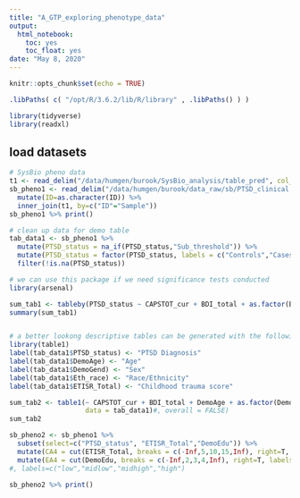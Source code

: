 ```yaml
---
title: "A_GTP_exploring_phenotype_data"
output:
  html_notebook:
    toc: yes
    toc_float: yes
date: "May 8, 2020"
---
```


```r
knitr::opts_chunk$set(echo = TRUE)
```


```r
.libPaths( c( "/opt/R/3.6.2/lib/R/library" , .libPaths() ) )
```

```r
library(tidyverse)
library(readxl)
```


## load datasets

```r
# SysBio pheno data
t1 <- read_delim("/data/humgen/burook/SysBio_analysis/table_pred", col_names = TRUE, delim = " ")
sb_pheno1 <- read_delim("/data/humgen/burook/data_raw/sb/PTSD_clinical.txt", col_names = TRUE, delim = "\t") %>%
  mutate(ID=as.character(ID)) %>% 
  inner_join(t1, by=c("ID"="Sample"))
sb_pheno1 %>% print()
```


```r
# clean up data for demo table
tab_data1 <- sb_pheno1 %>% 
  mutate(PTSD_status = na_if(PTSD_status,"Sub_threshold")) %>% 
  mutate(PTSD_status = factor(PTSD_status, labels = c("Controls","Cases"))) %>% 
  filter(!is.na(PTSD_status))

# we can use this package if we need significance tests conducted
library(arsenal)

sum_tab1 <- tableby(PTSD_status ~ CAPSTOT_cur + BDI_total + as.factor(BDI_cut18) + DemoAge + as.factor(DemoGend) + DemoEdu + ETISR_Total + as.factor(Eth_race), data=tab_data1, test=T)
summary(sum_tab1)


# a better lookong descriptive tables can be generated with the following package
library(table1)
label(tab_data1$PTSD_status) <- "PTSD Diagnosis"
label(tab_data1$DemoAge) <- "Age"
label(tab_data1$DemoGend) <- "Sex"
label(tab_data1$Eth_race) <- "Race/Ethnicity"
label(tab_data1$ETISR_Total) <- "Childhood trauma score"

sum_tab2 <- table1(~ CAPSTOT_cur + BDI_total + DemoAge + as.factor(DemoGend) + DemoEdu + ETISR_Total + as.factor(Eth_race) | PTSD_status, 
                   data = tab_data1)#, overall = FALSE)
sum_tab2
```


```r
sb_pheno2 <- sb_pheno1 %>% 
  subset(select=c("PTSD_status", "ETISR_Total","DemoEdu")) %>% 
  mutate(CA4 = cut(ETISR_Total, breaks = c(-Inf,5,10,15,Inf), right=T, labels = F)) %>%
  mutate(EA4 = cut(DemoEdu, breaks = c(-Inf,2,3,4,Inf), right=T, labels = F)) 
#, labels=c("low","midlow","midhigh","high")

sb_pheno2 %>% print()
```




